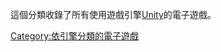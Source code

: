 這個分類收錄了所有使用遊戲引擎[[Unity_(游戏引擎)|Unity]]的電子遊戲。
{{无需细分}}
{{CatAZ}}
{{DEFAULTSORT:Unity}}
[[Category:依引擎分類的電子遊戲|Category:依引擎分類的電子遊戲]]